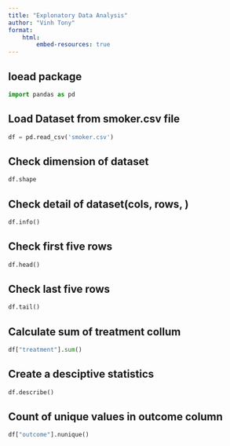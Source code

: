 ---
title: "Explonatory Data Analysis"
author: "Vinh Tony"
format: 
    html:
        embed-resources: true
---

## loead package

```{python}
import pandas as pd
```

## Load Dataset from smoker.csv file

```{python}
df = pd.read_csv('smoker.csv')
```

## Check dimension of dataset

```{python}
df.shape
```

## Check detail of dataset(cols, rows, )
```{python}
df.info()
```

## Check first five rows
```{python}
df.head()

```

## Check last five rows

```{python}
df.tail()
```

## Calculate sum of treatment collum

```{python}
df["treatment"].sum()
```

## Create a desciptive statistics 

```{python}
df.describe()
```

## Count of unique values in outcome column

```{python}
df["outcome"].nunique()
```